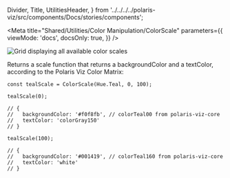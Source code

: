 
  Divider,
  Title,
  UtilitiesHeader,
} from '../../../../polaris-viz/src/components/Docs/stories/components';

<Meta
  title="Shared/Utilities/Color Manipulation/ColorScale"
  parameters={{
    viewMode: 'docs',
    docsOnly: true,
  }}
/>

<UtilitiesHeader />

<Title type="h3">
  <code>ColorScale()</code>
</Title>

<img src="color-scale.png" alt="Grid displaying all available color scales" />

<p>
  Returns a scale function that returns a backgroundColor and a textColor,
  according to the Polaris Viz Color Matrix:
</p>

```tsx
const tealScale = ColorScale(Hue.Teal, 0, 100);

tealScale(0);

// {
//   backgroundColor: '#f0f8fb', // colorTeal00 from polaris-viz-core
//   textColor: 'colorGray150'
// }

tealScale(100);

// {
//   backgroundColor: '#001419', // colorTeal160 from polaris-viz-core
//   textColor: 'white'
// }
```
